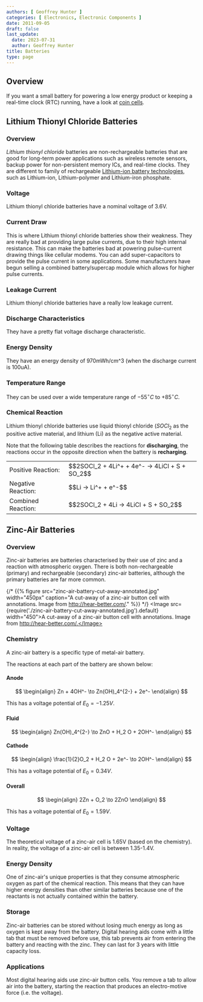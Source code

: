 ```yaml
---
authors: [ Geoffrey Hunter ]
categories: [ Electronics, Electronic Components ]
date: 2011-09-05
draft: false
last_update:
  date: 2023-07-31
  author: Geoffrey Hunter
title: Batteries
type: page
---
```


## Overview

If you want a small battery for powering a low energy product or keeping a real-time clock (RTC) running, have a look at [coin cells](/electronics/components/batteries/coin-cells/).

## Lithium Thionyl Chloride Batteries

### Overview

_Lithium thionyl chloride_ batteries are non-rechargeable batteries that are good for long-term power applications such as wireless remote sensors, backup power for non-persistent memory ICs, and real-time clocks. They are different to family of rechargeable [Lithium-ion battery technologies](/electronics/components/batteries/lithium-ion/), such as Lithium-ion, Lithium-polymer and Lithium-iron phosphate.

### Voltage

Lithium thionyl chloride batteries have a nominal voltage of 3.6V.

### Current Draw

This is where Lithium thionyl chloride batteries show their weakness. They are really bad at providing large pulse currents, due to their high internal resistance. This can make the batteries bad at powering pulse-current drawing things like cellular modems. You can add super-capacitors to provide the pulse current in some applications. Some manufacturers have begun selling a combined battery/supercap module which allows for higher pulse currents.

### Leakage Current

Lithium thionyl chloride batteries have a really low leakage current.

### Discharge Characteristics

They have a pretty flat voltage discharge characteristic.

### Energy Density

They have an energy density of 970mWh/cm^3 (when the discharge current is 100uA).

### Temperature Range

They can be used over a wide temperature range of $-55^\circ C$ to $+85^\circ C$.

### Chemical Reaction

Lithium thionyl chloride batteries use liquid thionyl chloride ($SOCl_2$ as the positive active material, and lithium (Li) as the negative active material.

Note that the following table describes the reactions for **discharging**, the reactions occur in the opposite direction when the battery is **recharging**.

<table >
	<tbody>
		<tr>
      <td>Positive Reaction:</td>
      <td>$$2SOCl_2 + 4Li^+ + 4e^- -> 4LiCl + S + SO_2$$</td>
		</tr>
		<tr>
			<td>Negative Reaction:</td>
			<td>$$Li -> Li^+ + e^-$$</td>
    </tr>
		<tr>
			<td>Combined Reaction:</td>
			<td>$$2SOCl_2 + 4Li -> 4LiCl + S + SO_2$$</td>
		</tr>
	</tbody>
</table>

## Zinc-Air Batteries

### Overview

Zinc-air batteries are batteries characterised by their use of zinc and a reaction with atmospheric oxygen. There is both non-rechargeable (primary) and rechargeable (secondary) zinc-air batteries, although the primary batteries are far more common.

{/* {{% figure src="zinc-air-battery-cut-away-annotated.jpg" width="450px" caption="A cut-away of a zinc-air button cell with annotations. Image from http://hear-better.com/." %}} */}
<Image src={require('./zinc-air-battery-cut-away-annotated.jpg').default} width="450">A cut-away of a zinc-air button cell with annotations. Image from http://hear-better.com/.</Image>

### Chemistry

A zinc-air battery is a specific type of metal-air battery. 

The reactions at each part of the battery are shown below:

#### Anode

$$
\begin{align}
Zn + 4OH^- \to Zn(OH)_4^{2-} + 2e^-
\end{align}
$$

This has a voltage potential of $E_0 = -1.25V$.

#### Fluid

$$
\begin{align}
Zn(OH)_4^{2-} \to ZnO + H_2 O + 2OH^-
\end{align}
$$

#### Cathode

$$
\begin{align}
\frac{1}{2}O_2 + H_2 O + 2e^- \to 2OH^-
\end{align}
$$

This has a voltage potential of $E_0 = 0.34V$.

#### Overall

$$
\begin{align}
2Zn + O_2 \to 2ZnO
\end{align}
$$

This has a voltage potential of $E_0 = 1.59V$.

### Voltage

The theoretical voltage of a zinc-air cell is 1.65V (based on the chemistry). In reality, the voltage of a zinc-air cell is between 1.35-1.4V.

### Energy Density

One of zinc-air's unique properties is that they consume atmospheric oxygen as part of the chemical reaction. This means that they can have higher energy densities than other similar batteries because one of the reactants is not actually contained within the battery.

### Storage

Zinc-air batteries can be stored without losing much energy as long as oxygen is kept away from the battery. Digital hearing aids come with a little tab that must be removed before use, this tab prevents air from entering the battery and reacting with the zinc. They can last for 3 years with little capacity loss.

### Applications

Most digital hearing aids use zinc-air button cells. You remove a tab to allow air into the battery, starting the reaction that produces an electro-motive force (i.e. the voltage).
